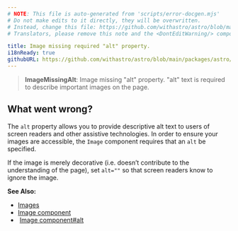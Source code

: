 ```yaml
---
# NOTE: This file is auto-generated from 'scripts/error-docgen.mjs'
# Do not make edits to it directly, they will be overwritten.
# Instead, change this file: https://github.com/withastro/astro/blob/main/packages/astro/src/core/errors/errors-data.ts
# Translators, please remove this note and the <DontEditWarning/> component.

title: Image missing required "alt" property.
i18nReady: true
githubURL: https://github.com/withastro/astro/blob/main/packages/astro/src/core/errors/errors-data.ts
---
```


<DontEditWarning />


> **ImageMissingAlt**: Image missing "alt" property. "alt" text is required to describe important images on the page.

## What went wrong?
The `alt` property allows you to provide descriptive alt text to users of screen readers and other assistive technologies. In order to ensure your images are accessible, the `Image` component requires that an `alt` be specified.

If the image is merely decorative (i.e. doesn’t contribute to the understanding of the page), set `alt=""` so that screen readers know to ignore the image.

**See Also:**
-  [Images](/en/guides/images/)
-  [Image component](/en/guides/images/#image--astroassets)
-  [Image component#alt](/en/guides/images/#alt-required)



